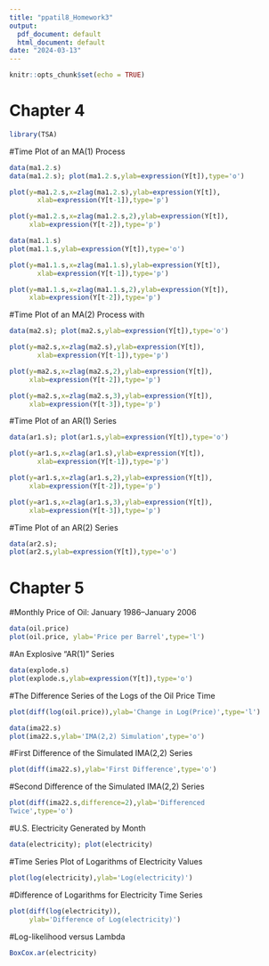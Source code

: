 ---
title: "ppatil8_Homework3"
output:
  pdf_document: default
  html_document: default
date: "2024-03-13"
---

```{r setup, include=FALSE}
knitr::opts_chunk$set(echo = TRUE)
```

# Chapter 4

```{r}
library(TSA)
```
#Time Plot of an MA(1) Process

```{r}
data(ma1.2.s)
data(ma1.2.s); plot(ma1.2.s,ylab=expression(Y[t]),type='o')
```

```{r}
plot(y=ma1.2.s,x=zlag(ma1.2.s),ylab=expression(Y[t]),
       xlab=expression(Y[t-1]),type='p')
```


```{r}
plot(y=ma1.2.s,x=zlag(ma1.2.s,2),ylab=expression(Y[t]),
     xlab=expression(Y[t-2]),type='p')
```

```{r}
data(ma1.1.s)
plot(ma1.1.s,ylab=expression(Y[t]),type='o')
```


```{r}
plot(y=ma1.1.s,x=zlag(ma1.1.s),ylab=expression(Y[t]),
       xlab=expression(Y[t-1]),type='p')
```

```{r}
plot(y=ma1.1.s,x=zlag(ma1.1.s,2),ylab=expression(Y[t]),
     xlab=expression(Y[t-2]),type='p')
```

#Time Plot of an MA(2) Process with
```{r}
data(ma2.s); plot(ma2.s,ylab=expression(Y[t]),type='o')
```


```{r}
plot(y=ma2.s,x=zlag(ma2.s),ylab=expression(Y[t]),
       xlab=expression(Y[t-1]),type='p')
```

```{r}
plot(y=ma2.s,x=zlag(ma2.s,2),ylab=expression(Y[t]),
     xlab=expression(Y[t-2]),type='p')
```


```{r}
plot(y=ma2.s,x=zlag(ma2.s,3),ylab=expression(Y[t]),
     xlab=expression(Y[t-3]),type='p')
```
#Time Plot of an AR(1) Series

```{r}
data(ar1.s); plot(ar1.s,ylab=expression(Y[t]),type='o')
```


```{r}
plot(y=ar1.s,x=zlag(ar1.s),ylab=expression(Y[t]),
       xlab=expression(Y[t-1]),type='p')
```

```{r}
plot(y=ar1.s,x=zlag(ar1.s,2),ylab=expression(Y[t]),
     xlab=expression(Y[t-2]),type='p')
```


```{r}
plot(y=ar1.s,x=zlag(ar1.s,3),ylab=expression(Y[t]),
     xlab=expression(Y[t-3]),type='p')
```
#Time Plot of an AR(2) Series

```{r}
data(ar2.s); 
plot(ar2.s,ylab=expression(Y[t]),type='o')
```

# Chapter 5

#Monthly Price of Oil: January 1986–January 2006

```{r}
data(oil.price)
plot(oil.price, ylab='Price per Barrel',type='l')
```

#An Explosive “AR(1)” Series

```{r}
data(explode.s)
plot(explode.s,ylab=expression(Y[t]),type='o')
```

#The Difference Series of the Logs of the Oil Price Time

```{r}
plot(diff(log(oil.price)),ylab='Change in Log(Price)',type='l')
```


```{r}
data(ima22.s)
plot(ima22.s,ylab='IMA(2,2) Simulation',type='o')
```

#First Difference of the Simulated IMA(2,2) Series

```{r}
plot(diff(ima22.s),ylab='First Difference',type='o')
```

#Second Difference of the Simulated IMA(2,2) Series

```{r}
plot(diff(ima22.s,difference=2),ylab='Differenced
Twice',type='o')
```

#U.S. Electricity Generated by Month

```{r}
data(electricity); plot(electricity)
```

#Time Series Plot of Logarithms of Electricity Values

```{r}
plot(log(electricity),ylab='Log(electricity)')
```

#Difference of Logarithms for Electricity Time Series

```{r}
plot(diff(log(electricity)),
     ylab='Difference of Log(electricity)')
```

#Log-likelihood versus Lambda

```{r}
BoxCox.ar(electricity)
```
